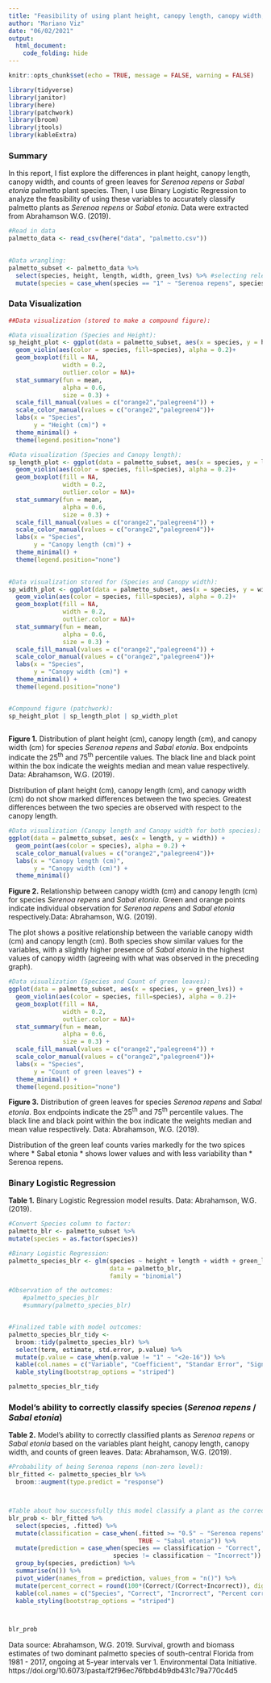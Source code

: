 ```yaml
---
title: "Feasibility of using plant height, canopy length, canopy width, and  green leaf counts for classifing palmetto plants as *Serenoa repens* or *Sabal etonia*"
author: "Mariano Viz"
date: "06/02/2021"
output: 
  html_document:
    code_folding: hide
---
```


```r
knitr::opts_chunk$set(echo = TRUE, message = FALSE, warning = FALSE)

library(tidyverse)
library(janitor)
library(here)
library(patchwork)
library(broom)
library(jtools)
library(kableExtra)

```

### Summary
In this report, I fist explore the differences in plant height, canopy length, canopy width, and counts of green leaves for *Serenoa repens* or *Sabal etonia* palmetto plant species. Then, I use Binary Logistic Regression to analyze the feasibility of using these variables to accurately classify palmetto plants as *Serenoa repens* or *Sabal etonia*. Data were extracted from Abrahamson W.G. (2019).



```r
#Read in data
palmetto_data <- read_csv(here("data", "palmetto.csv"))
  

```



```r
#Data wrangling:
palmetto_subset <- palmetto_data %>% 
  select(species, height, length, width, green_lvs) %>% #selecting relevant columns
  mutate(species = case_when(species == "1" ~ "Serenoa repens", species == "2" ~ "Sabal etonia")) #renaming species
```


### Data Visualization

```r

##Data visualization (stored to make a compound figure): 

#Data visualization (Species and Height):
sp_height_plot <- ggplot(data = palmetto_subset, aes(x = species, y = height)) +
  geom_violin(aes(color = species, fill=species), alpha = 0.2)+
  geom_boxplot(fill = NA, 
               width = 0.2, 
               outlier.color = NA)+
  stat_summary(fun = mean,
               alpha = 0.6,
               size = 0.3) +
  scale_fill_manual(values = c("orange2","palegreen4")) +
  scale_color_manual(values = c("orange2","palegreen4"))+
  labs(x = "Species",
       y = "Height (cm)") +
  theme_minimal() +
  theme(legend.position="none")

#Data visualization (Species and Canopy length):
sp_length_plot <- ggplot(data = palmetto_subset, aes(x = species, y = length)) +
  geom_violin(aes(color = species, fill=species), alpha = 0.2)+
  geom_boxplot(fill = NA, 
               width = 0.2, 
               outlier.color = NA)+
  stat_summary(fun = mean,
               alpha = 0.6,
               size = 0.3) +
  scale_fill_manual(values = c("orange2","palegreen4")) +
  scale_color_manual(values = c("orange2","palegreen4"))+
  labs(x = "Species",
       y = "Canopy length (cm)") +
  theme_minimal() +
  theme(legend.position="none")
  

#Data visualization stored for (Species and Canopy width):
sp_width_plot <- ggplot(data = palmetto_subset, aes(x = species, y = width)) +
  geom_violin(aes(color = species, fill=species), alpha = 0.2)+
  geom_boxplot(fill = NA, 
               width = 0.2, 
               outlier.color = NA)+
  stat_summary(fun = mean,
               alpha = 0.6,
               size = 0.3) +
  scale_fill_manual(values = c("orange2","palegreen4")) +
  scale_color_manual(values = c("orange2","palegreen4"))+
  labs(x = "Species",
       y = "Canopy width (cm)") +
  theme_minimal() +
  theme(legend.position="none")


#Compound figure (patchwork):
sp_height_plot | sp_length_plot | sp_width_plot 
  

```

**Figure 1.** Distribution of plant height (cm), canopy length (cm), and canopy width (cm) for species *Serenoa repens* and *Sabal etonia*. Box endpoints indicate the 25^th^ and 75^th^ percentile values. The black line and black point within the box indicate the weights median and mean value respectively. Data: Abrahamson, W.G. (2019).

Distribution of plant height (cm), canopy length (cm), and canopy width (cm) do not show marked differences between the two species. Greatest differences between the two species are observed with respect to the canopy length. 


```r
#Data visualization (Canopy length and Canopy width for both species):
ggplot(data = palmetto_subset, aes(x = length, y = width)) +
  geom_point(aes(color = species), alpha = 0.2) +
  scale_color_manual(values = c("orange2","palegreen4"))+
  labs(x = "Canopy length (cm)",
       y = "Canopy width (cm)") +
  theme_minimal() 
```

**Figure 2.** Relationship between canopy width (cm) and canopy length (cm) for  species *Serenoa repens* and *Sabal etonia*. Green and orange points indicate individual observation for *Serenoa repens* and *Sabal etonia* respectively.Data: Abrahamson, W.G. (2019).


The plot shows a positive relationship between the variable canopy width (cm) and canopy length (cm). Both species show similar values for the variables, with a slightly higher presence of *Sabal etonia* in the highest values of canopy width (agreeing with what was observed in the preceding graph). 


```r
#Data visualization (Species and Count of green leaves):
ggplot(data = palmetto_subset, aes(x = species, y = green_lvs)) +
  geom_violin(aes(color = species, fill=species), alpha = 0.2)+
  geom_boxplot(fill = NA, 
               width = 0.2, 
               outlier.color = NA)+
  stat_summary(fun = mean,
               alpha = 0.6,
               size = 0.3) +
  scale_fill_manual(values = c("orange2","palegreen4")) +
  scale_color_manual(values = c("orange2","palegreen4"))+
  labs(x = "Species",
       y = "Count of green leaves") +
  theme_minimal() +
  theme(legend.position="none")

```

**Figure 3.** Distribution of green leaves for species *Serenoa repens* and *Sabal etonia*. Box endpoints indicate the 25^th^ and 75^th^ percentile values. The black line and black point within the box indicate the weights median and mean value respectively. Data: Abrahamson, W.G. (2019).

Distribution of the green leaf counts varies markedly for the two spices where * Sabal etonia * shows lower values and with less variability than * Serenoa repens.


### Binary Logistic Regression


**Table 1.** Binary Logistic Regression model results. Data: Abrahamson, W.G. (2019).

```r
#Convert Species column to factor:
palmetto_blr <- palmetto_subset %>% 
mutate(species = as.factor(species))

#Binary Logistic Regression:
palmetto_species_blr <- glm(species ~ height + length + width + green_lvs, 
                            data = palmetto_blr,
                            family = "binomial")

#Observation of the outcomes:
    #palmetto_species_blr 
    #summary(palmetto_species_blr)


#Finalized table with model outcomes:
palmetto_species_blr_tidy <-
  broom::tidy(palmetto_species_blr) %>% 
  select(term, estimate, std.error, p.value) %>%
  mutate(p.value = case_when(p.value != "1" ~ "<2e-16")) %>% 
  kable(col.names = c("Variable", "Coefficient", "Standar Error", "Significance (p.value)")) %>% 
  kable_styling(bootstrap_options = "striped")

palmetto_species_blr_tidy


```




### Model's ability to correctly classify species (*Serenoa repens* / *Sabal etonia*)

**Table 2.** Model's ability to correctly classified plants as *Serenoa repens* or *Sabal etonia* based on the variables plant height, canopy length, canopy width, and counts of green leaves. Data: Abrahamson, W.G. (2019).

```r
#Probability of being Serenoa repens (non-zero level):
blr_fitted <- palmetto_species_blr %>% 
  broom::augment(type.predict = "response")



#Table about how successfully this model classify a plant as the correct species: 
blr_prob <- blr_fitted %>% 
  select(species, .fitted) %>% 
  mutate(classification = case_when(.fitted >= "0.5" ~ "Serenoa repens", 
                                    TRUE ~ "Sabal etonia")) %>%
  mutate(prediction = case_when(species == classification ~ "Correct",
                             species != classification ~ "Incorrect")) %>%
  group_by(species, prediction) %>% 
  summarise(n()) %>% 
  pivot_wider(names_from = prediction, values_from = "n()") %>% 
  mutate(percent_correct = round(100*(Correct/(Correct+Incorrect)), digits=2)) %>% 
  kable(col.names = c("Species", "Correct", "Incrorrect", "Percent correctly classified")) %>% 
  kable_styling(bootstrap_options = "striped")



blr_prob

```








Data source: Abrahamson, W.G. 2019. Survival, growth and biomass estimates of two dominant palmetto species of south-central Florida from 1981 - 2017, ongoing at 5-year intervals ver 1. Environmental Data Initiative. https://doi.org/10.6073/pasta/f2f96ec76fbbd4b9db431c79a770c4d5